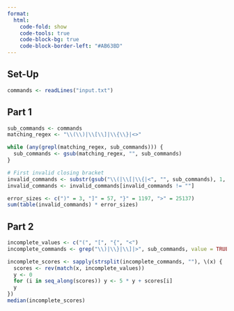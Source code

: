 ```yaml
---
format:
  html:
    code-fold: show
    code-tools: true
    code-block-bg: true
    code-block-border-left: "#AB63BD"
---
```


## Set-Up

```r
commands <- readLines("input.txt")
```

## Part 1

```r
sub_commands <- commands
matching_regex <- "\\(\\)|\\[\\]|\\{\\}|<>"

while (any(grepl(matching_regex, sub_commands))) {
  sub_commands <- gsub(matching_regex, "", sub_commands)
}

# First invalid closing bracket
invalid_commands <- substr(gsub("\\(|\\[|\\{|<", "", sub_commands), 1, 1)
invalid_commands <- invalid_commands[invalid_commands != ""]

error_sizes <- c(")" = 3, "]" = 57, "}" = 1197, ">" = 25137)
sum(table(invalid_commands) * error_sizes)
```

## Part 2

```r
incomplete_values <- c("(", "[", "{", "<")
incomplete_commands <- grep("\\)|\\}|\\]|>", sub_commands, value = TRUE, invert = TRUE)

incomplete_scores <- sapply(strsplit(incomplete_commands, ""), \(x) {
  scores <- rev(match(x, incomplete_values))
  y <- 0
  for (i in seq_along(scores)) y <- 5 * y + scores[i]
  y
})
median(incomplete_scores)
```
